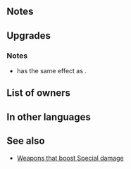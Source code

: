 {{Weapon Infobox
|tagid=SID_異邦の秘剣
|weaponType=Sword
|might=16
|range=1
|effect=Deals +10 damage when Special triggers.
|cost=400
|exclusive=1
|required=-
|userVersion1=Weapon
|userVersion2=Gleam
|statModifiers=0,16,0,0,0
|refinePaths=default
|refineSP=400
|refineMedals=500
|refineDews=200
|effectSkill1=If unit's HP ≤ 75% and unit initiates combat, unit can make a follow-up attack before foe can counterattack.
|iconSkill1=Desperation W.png
|tagidExtraSkill1=攻
|properties=
}}
==Notes==
{{FlatDamage|special=1|10}}
==Upgrades==
{{Weapon Upgrade List}}
===Notes===
* {{St|Concealed Blade|refine=Skill1}} has the same effect as {{St|Desperation 3}}.
{{Follow-up before counterattack}}
==List of owners==
{{Skill Hero List}}
==In other languages==
{{OtherLanguages
|japanese=異邦の秘剣
|german=Maskierte Klinge
|spanishEU=Hoja oculta
|spanishLA=Hoja oculta
|french=Lame cachée
|italian=Lama occulta
|chineseTW=異邦的秘劍
|portuguese=Lâmina oculta
}}
==See also==
{{See also skills|cond=Description LIKE '%if unit_s HP%follow-up attack before foe can counterattack%' AND Description NOT LIKE '%if unit_s HP ≥%follow-up attack before foe%' AND Exclusive='1'}}
* [[Weapons that boost Special damage]]
{{Weapons Navbox}}